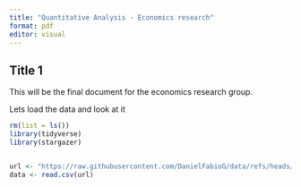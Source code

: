 ```yaml
---
title: "Quantitative Analysis - Economics research"
format: pdf
editor: visual
---
```


## Title 1

This will be the final document for the economics research group.

Lets load the data and look at it

```r
rm(list = ls())
library(tidyverse)
library(stargazer)


url <- "https://raw.githubusercontent.com/DanielFabioG/data/refs/heads/main/NFCS_2021_DATA.csv"
data <- read.csv(url)
```